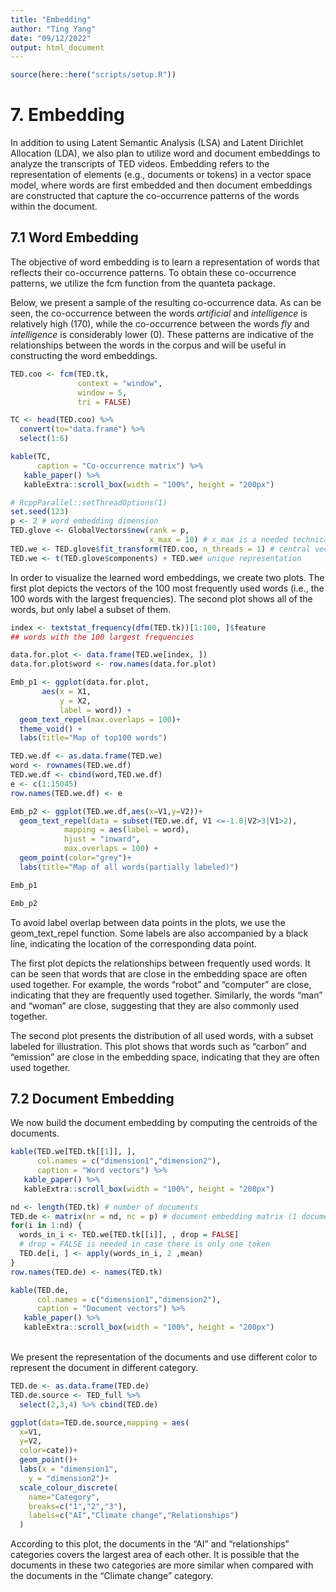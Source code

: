 ---
title: "Embedding"
author: "Ting Yang"
date: "09/12/2022"
output: html_document
---

```{r,include=FALSE}
source(here::here("scripts/setup.R"))
```

# 7. Embedding 

In addition to using Latent Semantic Analysis (LSA) and Latent Dirichlet Allocation (LDA), we also plan to utilize word and document embeddings to analyze the transcripts of TED videos. Embedding refers to the representation of elements (e.g., documents or tokens) in a vector space model, where words are first embedded and then document embeddings are constructed that capture the co-occurrence patterns of the words within the document.

## 7.1 Word Embedding

The objective of word embedding is to learn a representation of words that reflects their co-occurrence patterns. To obtain these co-occurrence patterns, we utilize the fcm function from the quanteta package. 

Below, we present a sample of the resulting co-occurrence data. As can be seen, the co-occurrence between the words *artificial* and *intelligence* is relatively high (170), while the co-occurrence between the words *fly* and *intelligence* is considerably lower (0). These patterns are indicative of the relationships between the words in the corpus and will be useful in constructing the word embeddings.

```{r, echo=TRUE, warning=FALSE}
TED.coo <- fcm(TED.tk,
               context = "window",
               window = 5,
               tri = FALSE) 

TC <- head(TED.coo) %>% 
  convert(to="data.frame") %>% 
  select(1:6)

kable(TC,
      caption = "Co-occurrence matrix") %>%
   kable_paper() %>%
   kableExtra::scroll_box(width = "100%", height = "200px")
```

```{r, echo=TRUE, warning=FALSE,results="hide"}
# RcppParallel::setThreadOptions(1)
set.seed(123)
p <- 2 # word embedding dimension
TED.glove <- GlobalVectors$new(rank = p,
                               x_max = 10) # x_max is a needed technical option
TED.we <- TED.glove$fit_transform(TED.coo, n_threads = 1) # central vectors; speech.glove$components contains the context vectors
TED.we <- t(TED.glove$components) + TED.we# unique representation
```

In order to visualize the learned word embeddings, we create two plots. The first plot depicts the vectors of the 100 most frequently used words (i.e., the 100 words with the largest frequencies). The second plot shows all of the words, but only label a subset of them. 

```{r, echo=TRUE, warning=FALSE,fig.height = 4}
index <- textstat_frequency(dfm(TED.tk))[1:100, ]$feature
## words with the 100 largest frequencies

data.for.plot <- data.frame(TED.we[index, ])
data.for.plot$word <- row.names(data.for.plot)

Emb_p1 <- ggplot(data.for.plot, 
       aes(x = X1,
           y = X2,
           label = word)) +
  geom_text_repel(max.overlaps = 100)+
  theme_void() +
  labs(title="Map of top100 words")

TED.we.df <- as.data.frame(TED.we)
word <- rownames(TED.we.df)
TED.we.df <- cbind(word,TED.we.df)
e <- c(1:15045)
row.names(TED.we.df) <- e

Emb_p2 <- ggplot(TED.we.df,aes(x=V1,y=V2))+
  geom_text_repel(data = subset(TED.we.df, V1 <=-1.8|V2>3|V1>2),
            mapping = aes(label = word),
            hjust = "inward",
            max.overlaps = 100) +
  geom_point(color="grey")+
  labs(title="Map of all words(partially labeled)")

Emb_p1

Emb_p2
```

To avoid label overlap between data points in the plots, we use the geom_text_repel function. Some labels are also accompanied by a black line, indicating the location of the corresponding data point.

The first plot depicts the relationships between frequently used words. It can be seen that words that are close in the embedding space are often used together. For example, the words "robot" and "computer" are close, indicating that they are frequently used together. Similarly, the words "man" and "woman" are close, suggesting that they are also commonly used together.

The second plot presents the distribution of all used words, with a subset labeled for illustration. This plot shows that words such as "carbon" and "emission" are close in the embedding space, indicating that they are often used together. 

## 7.2 Document Embedding

We now build the document embedding by computing the centroids of the documents.

```{r, echo=TRUE, warning=FALSE}
kable(TED.we[TED.tk[[1]], ],
      col.names = c("dimension1","dimension2"),
      caption = "Word vectors") %>%
   kable_paper() %>%
   kableExtra::scroll_box(width = "100%", height = "200px")
```


```{r, echo=TRUE, warning=FALSE}
nd <- length(TED.tk) # number of documents
TED.de <- matrix(nr = nd, nc = p) # document embedding matrix (1 document per row)
for(i in 1:nd) {
  words_in_i <- TED.we[TED.tk[[i]], , drop = FALSE] 
  # drop = FALSE is needed in case there is only one token
  TED.de[i, ] <- apply(words_in_i, 2 ,mean)
}
row.names(TED.de) <- names(TED.tk)

kable(TED.de,
      col.names = c("dimension1","dimension2"),
      caption = "Document vectors") %>%
   kable_paper() %>%
   kableExtra::scroll_box(width = "100%", height = "200px")

```
<br>
We present the representation of the documents and use different color to represent the document in different category.
```{r, echo=TRUE, warning=FALSE,fig.height = 4}
TED.de <- as.data.frame(TED.de)
TED.de.source <- TED_full %>% 
  select(2,3,4) %>% cbind(TED.de) 

ggplot(data=TED.de.source,mapping = aes(
  x=V1,
  y=V2,
  color=cate))+
  geom_point()+
  labs(x = "dimension1",
    y = "dimension2")+
  scale_colour_discrete(
    name="Category",
    breaks=c("1","2","3"),
    labels=c("AI","Climate change","Relationships")
  )
```
According to this plot, the documents in the "AI" and "relationships" categories covers the largest area of each other. It is possible that the documents in these two categories are more similar when compared with the documents in the "Climate change" category.


